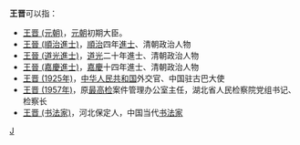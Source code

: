 '''王晋'''可以指：
* [[王晋_(元朝)|王晋 (元朝)]]，[[元朝|元朝]]初期大臣。
* [[王晉_(順治進士)|王晉 (順治進士)]]，[[順治|順治]]四年[[進士|進士]]、清朝政治人物
* [[王晉_(道光進士)|王晉 (道光進士)]]，[[道光|道光]]二十年進士、清朝政治人物
* [[王晉_(嘉慶進士)|王晉 (嘉慶進士)]]，[[嘉慶|嘉慶]]十四年進士、清朝政治人物
* [[王晋_(1925年)|王晋 (1925年)]]，[[中华人民共和国|中华人民共和国]]外交官、中国驻古巴大使
* [[王晋_(1957年)|王晋 (1957年)]]，原[[中华人民共和国最高人民检察院|最高检]]案件管理办公室主任，湖北省人民检察院党组书记、检察长
* [[王晋_(书法家)|王晋 (书法家)]]，河北保定人，中国当代[[书法家|书法家]]
{{disambig}}

[[Category:二字王姓人名消歧义|J]]
